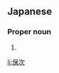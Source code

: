 ==Japanese==
{{ja-kanjitab|やす|じ}}

===Proper noun===
{{ja-pos|やすじ|proper}}

# {{given name|male|lang=ja|sort=やすじ}}

[[li:保次]]